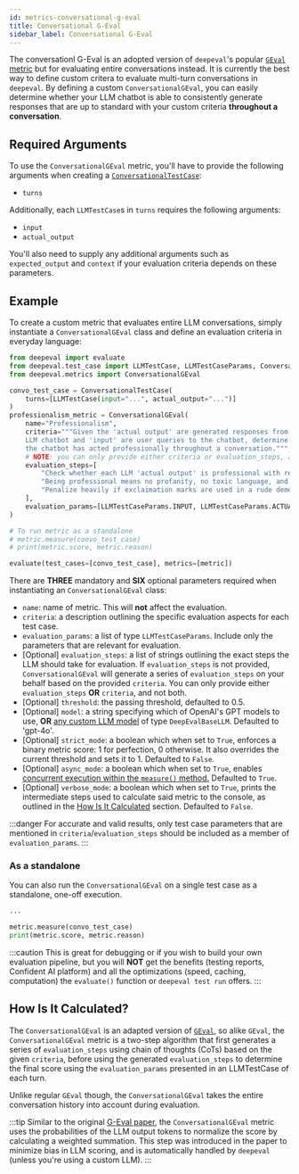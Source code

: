 ```yaml
---
id: metrics-conversational-g-eval
title: Conversational G-Eval
sidebar_label: Conversational G-Eval
---
```


<head>
  <link
    rel="canonical"
    href="https://deepeval.com/docs/metrics-conversational-g-eval"
  />
</head>


The conversationl G-Eval is an adopted version of `deepeval`'s popular [`GEval` metric](/docs/metrics-llm-evals) but for evaluating entire conversations instead. It is currently the best way to define custom critera to evaluate multi-turn conversations in `deepeval`. By defining a custom `ConversationalGEval`, you can easily determine whether your LLM chatbot is able to consistently generate responses that are up to standard with your custom criteria **throughout a conversation**.

## Required Arguments

To use the `ConversationalGEval` metric, you'll have to provide the following arguments when creating a [`ConversationalTestCase`](/docs/evaluation-test-cases#conversational-test-case):

- `turns`

Additionally, each `LLMTestCase`s in `turns` requires the following arguments:

- `input`
- `actual_output`

You'll also need to supply any additional arguments such as `expected_output` and `context` if your evaluation criteria depends on these parameters.

## Example

To create a custom metric that evaluates entire LLM conversations, simply instantiate a `ConversationalGEval` class and define an evaluation criteria in everyday language:

```python
from deepeval import evaluate
from deepeval.test_case import LLMTestCase, LLMTestCaseParams, ConversationalTestCase
from deepeval.metrics import ConversationalGEval

convo_test_case = ConversationalTestCase(
    turns=[LLMTestCase(input="...", actual_output="...")]
)
professionalism_metric = ConversationalGEval(
    name="Professionalism",
    criteria="""Given the 'actual output' are generated responses from an
    LLM chatbot and 'input' are user queries to the chatbot, determine whether
    the chatbot has acted professionally throughout a conversation.""",
    # NOTE: you can only provide either criteria or evaluation_steps, and not both
    evaluation_steps=[
        "Check whether each LLM 'actual output' is professional with regards to the user 'input'",
        "Being professional means no profanity, no toxic language, and consistently says 'please' or 'thank you'.",
        "Penalize heavily if exclaimation marks are used in a rude demeanour."
    ],
    evaluation_params=[LLMTestCaseParams.INPUT, LLMTestCaseParams.ACTUAL_OUTPUT],
)

# To run metric as a standalone
# metric.measure(convo_test_case)
# print(metric.score, metric.reason)

evaluate(test_cases=[convo_test_case], metrics=[metric])
```

There are **THREE** mandatory and **SIX** optional parameters required when instantiating an `ConversationalGEval` class:

- `name`: name of metric. This will **not** affect the evaluation.
- `criteria`: a description outlining the specific evaluation aspects for each test case.
- `evaluation_params`: a list of type `LLMTestCaseParams`. Include only the parameters that are relevant for evaluation.
- [Optional] `evaluation_steps`: a list of strings outlining the exact steps the LLM should take for evaluation. If `evaluation_steps` is not provided, `ConversationalGEval` will generate a series of `evaluation_steps` on your behalf based on the provided `criteria`. You can only provide either `evaluation_steps` **OR** `criteria`, and not both.
- [Optional] `threshold`: the passing threshold, defaulted to 0.5.
- [Optional] `model`: a string specifying which of OpenAI's GPT models to use, **OR** [any custom LLM model](/docs/metrics-introduction#using-a-custom-llm) of type `DeepEvalBaseLLM`. Defaulted to 'gpt-4o'.
- [Optional] `strict_mode`: a boolean which when set to `True`, enforces a binary metric score: 1 for perfection, 0 otherwise. It also overrides the current threshold and sets it to 1. Defaulted to `False`.
- [Optional] `async_mode`: a boolean which when set to `True`, enables [concurrent execution within the `measure()` method.](/docs/metrics-introduction#measuring-metrics-in-async) Defaulted to `True`.
- [Optional] `verbose_mode`: a boolean which when set to `True`, prints the intermediate steps used to calculate said metric to the console, as outlined in the [How Is It Calculated](#how-is-it-calculated) section. Defaulted to `False`.

:::danger
For accurate and valid results, only test case parameters that are mentioned in `criteria`/`evaluation_steps` should be included as a member of `evaluation_params`.
:::

### As a standalone

You can also run the `ConversationalGEval` on a single test case as a standalone, one-off execution.

```python
...

metric.measure(convo_test_case)
print(metric.score, metric.reason)
```

:::caution
This is great for debugging or if you wish to build your own evaluation pipeline, but you will **NOT** get the benefits (testing reports, Confident AI platform) and all the optimizations (speed, caching, computation) the `evaluate()` function or `deepeval test run` offers.
:::

## How Is It Calculated?

The `ConversationalGEval` is an adapted version of [`GEval`](/docs/metrics-llm-evals), so alike `GEval`, the `ConversationalGEval` metric is a two-step algorithm that first generates a series of `evaluation_steps` using chain of thoughts (CoTs) based on the given `criteria`, before using the generated `evaluation_steps` to determine the final score using the `evaluation_params` presented in an LLMTestCase of each turn.

Unlike regular `GEval` though, the `ConversationalGEval` takes the entire conversation history into account during evaluation.

:::tip
Similar to the original [G-Eval paper](https://arxiv.org/abs/2303.16634), the `ConversationalGEval` metric uses the probabilities of the LLM output tokens to normalize the score by calculating a weighted summation. This step was introduced in the paper to minimize bias in LLM scoring, and is automatically handled by `deepeval` (unless you're using a custom LLM).
:::
